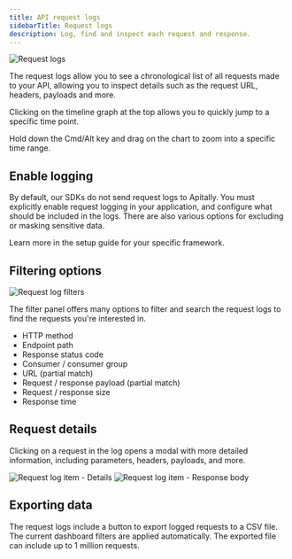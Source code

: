 ```yaml
---
title: API request logs
sidebarTitle: Request logs
description: Log, find and inspect each request and response.
---
```


<img src="https://assets.apitally.io/docs/2025-07-08/request-logs.webp" alt="Request logs" class="rounded-xl" />

The request logs allow you to see a chronological list of all requests made to your API, allowing you to inspect details such as the request URL, headers, payloads and more.

Clicking on the timeline graph at the top allows you to quickly jump to a specific time point.

<Tip>Hold down the Cmd/Alt key and drag on the chart to zoom into a specific time range.</Tip>

## Enable logging

By default, our SDKs do not send request logs to Apitally.
You must explicitly enable request logging in your application, and configure what should be included in the logs.
There are also various options for excluding or masking sensitive data.

Learn more in the setup guide for your specific framework.

## Filtering options

<img src="https://assets.apitally.io/docs/2025-07-08/request-log-filters.webp" alt="Request log filters" class="rounded-xl" />

The filter panel offers many options to filter and search the request logs to find the requests you're interested in.

- HTTP method
- Endpoint path
- Response status code
- Consumer / consumer group
- URL (partial match)
- Request / response payload (partial match)
- Request / response size
- Response time

## Request details

Clicking on a request in the log opens a modal with more detailed information, including parameters, headers, payloads, and more.

<div className="flex flex-row justify-between gap-4" style={{ margin: "-1rem 0" }}>
  <img src="https://assets.apitally.io/docs/2025-07-08/request-log-item-details.webp" alt="Request log item - Details" class="rounded" />
  <img src="https://assets.apitally.io/docs/2025-07-08/request-log-item-response-body.webp" alt="Request log item - Response body" class="rounded" />
</div>

## Exporting data

The request logs include a button to export logged requests to a CSV file. The current dashboard filters are applied automatically.
The exported file can include up to 1 million requests.
